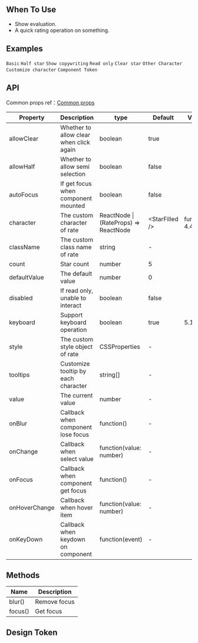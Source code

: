 

<Meta of={RateStories} />

        
## When To Use

- Show evaluation.
- A quick rating operation on something.

## Examples

<code src="./demo/basic.tsx">Basic</code>
<code src="./demo/half.tsx">Half star</code>
<code src="./demo/text.tsx">Show copywriting</code>
<code src="./demo/disabled.tsx">Read only</code>
<code src="./demo/clear.tsx">Clear star</code>
<code src="./demo/character.tsx">Other Character</code>
<code src="./demo/character-function.tsx">Customize character</code>
<code src="./demo/component-token.tsx" debug>Component Token</code>

## API

Common props ref：[Common props](/docs/react/common-props)

| Property | Description | type | Default | Version |
| --- | --- | --- | --- | --- |
| allowClear | Whether to allow clear when click again | boolean | true |  |
| allowHalf | Whether to allow semi selection | boolean | false |  |
| autoFocus | If get focus when component mounted | boolean | false |  |
| character | The custom character of rate | ReactNode \| (RateProps) => ReactNode | &lt;StarFilled /> | function(): 4.4.0 |
| className | The custom class name of rate | string | - |  |
| count | Star count | number | 5 |  |
| defaultValue | The default value | number | 0 |  |
| disabled | If read only, unable to interact | boolean | false |  |
| keyboard | Support keyboard operation | boolean | true | 5.18.0 |
| style | The custom style object of rate | CSSProperties | - |  |
| tooltips | Customize tooltip by each character | string\[] | - |  |
| value | The current value | number | - |  |
| onBlur | Callback when component lose focus | function() | - |  |
| onChange | Callback when select value | function(value: number) | - |  |
| onFocus | Callback when component get focus | function() | - |  |
| onHoverChange | Callback when hover item | function(value: number) | - |  |
| onKeyDown | Callback when keydown on component | function(event) | - |  |

## Methods

| Name    | Description  |
| ------- | ------------ |
| blur()  | Remove focus |
| focus() | Get focus    |

## Design Token

<ComponentTokenTable component="Rate"></ComponentTokenTable>


